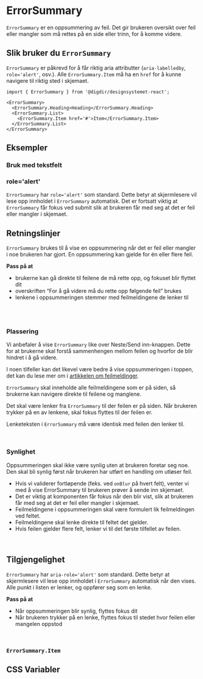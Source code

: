 

<Meta of={ErrorSummaryStories} />

# ErrorSummary

`ErrorSummary` er en oppsummering av feil. Det gir brukeren oversikt over feil eller
mangler som må rettes på en side eller trinn, for å komme videre.

<Primary />
<Controls />

## Slik bruker du `ErrorSummary`

`ErrorSummary` er påkrevd for å får riktig aria attributter (`aria-labelledby`, `role='alert'`, osv.).
Alle `ErrorSummary.Item` må ha en `href` for å kunne navigere til riktig sted i skjemaet.

```tsx
import { ErrorSummary } from '@digdir/designsystemet-react';

<ErrorSummary>
  <ErrorSummary.Heading>Heading</ErrorSummary.Heading>
  <ErrorSummary.List>
    <ErrorSummary.Item href='#'>Item</ErrorSummary.Item>
  </ErrorSummary.List>
</ErrorSummary>
```

## Eksempler

### Bruk med tekstfelt

<Canvas of={ErrorSummaryStories.WithForm} />

### role='alert'

`ErrorSummary` har `role='alert'` som standard. Dette betyr at skjermlesere vil lese opp innholdet i `ErrorSummary` automatisk. 
Det er fortsatt viktig at `ErrorSummary` får fokus ved submit slik at brukeren får med seg at det er feil eller mangler i skjemaet.

<Canvas of={ErrorSummaryStories.ShowHide} />

## Retningslinjer

`ErrorSummary` brukes til å vise en oppsummering når det er feil eller mangler i noe brukeren har gjort. En oppsummering kan gjelde for én eller flere feil.

**Pass på at**
- brukerne kan gå direkte til feilene de må rette opp, og fokuset blir flyttet dit
- overskriften “For å gå videre må du rette opp følgende feil” brukes
- lenkene i oppsummeringen stemmer med feilmeldingene de lenker til

<br/>

 



<br />

### Plassering

Vi anbefaler å vise `ErrorSummary` like over Neste/Send inn-knappen. Dette for 
at brukerne skal forstå sammenhengen mellom feilen og hvorfor de blir hindret i å gå videre. 

I noen tilfeller kan det likevel være bedre å vise oppsummeringen i toppen, det kan du lese mer om i [artikkelen om feilmeldinger](https://designsystemet.no/monstre/feilmeldinger#oppsummering-av-flere-feilmeldinger).

`ErrorSummary` skal inneholde alle feilmeldingene som er på siden, så brukerne kan navigere direkte 
til feilene og manglene.


Det skal være lenker fra `ErrorSummary` til der feilen er på siden. Når brukeren trykker på en av lenkene, 
skal fokus flyttes til der feilen er.

Lenketeksten i `ErrorSummary` må være identisk med feilen den lenker til.

<br/>

### Synlighet

Oppsummeringen skal ikke være synlig uten at brukeren foretar seg noe. Den skal bli synlig først når brukeren har utført en handling om utløser feil.

- Hvis vi validerer fortløpende (feks. ved `onBlur` på hvert felt), venter vi med å vise ErrorSummary til brukeren prøver å sende inn skjemaet.
- Det er viktig at komponenten får fokus når den blir vist, slik at brukeren får med seg at det er feil eller mangler i skjemaet.
- Feilmeldingene i oppsummeringen skal være formulert lik feilmeldingen ved feltet.
- Feilmeldingene skal lenke direkte til feltet det gjelder.
- Hvis feilen gjelder flere felt, lenker vi til det første tilfellet av feilen.

<br/>

## Tilgjengelighet

`ErrorSummary` har `aria-role='alert'` som standard. Dette betyr at skjermlesere vil lese opp innholdet i `ErrorSummary` automatisk når den vises.
Alle punkt i listen er lenker, og oppfører seg som en lenke.


**Pass på at**
- Når oppsummeringen blir synlig, flyttes fokus dit
- Når brukeren trykker på en lenke, flyttes fokus til stedet hvor feilen eller mangelen oppstod

<br />

### `ErrorSummary.Item`

<ArgTypes of={ErrorSummary.Item} />


## CSS Variabler

<CssVariables css={css} />
